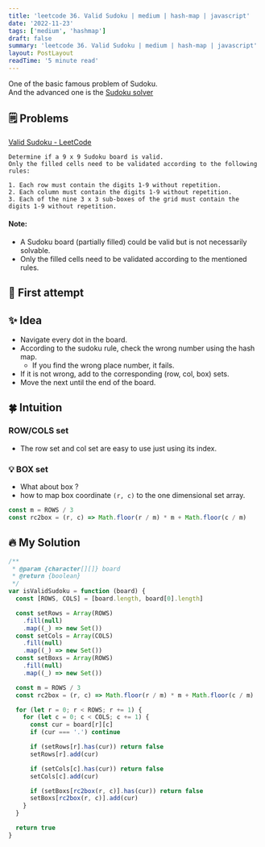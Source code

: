 ```yaml
---
title: 'leetcode 36. Valid Sudoku | medium | hash-map | javascript'
date: '2022-11-23'
tags: ['medium', 'hashmap']
draft: false
summary: 'leetcode 36. Valid Sudoku | medium | hash-map | javascript'
layout: PostLayout
readTime: '5 minute read'
---
```


One of the basic famous problem of Sudoku. <br />
And the advanced one is the [Sudoku solver](https://tkhwang.me/2022-10-12-leetcode-0037-sudoku-solver/)

## 🗒️ Problems

[Valid Sudoku - LeetCode](https://leetcode.com/problems/valid-sudoku/)

```
Determine if a 9 x 9 Sudoku board is valid.
Only the filled cells need to be validated according to the following rules:

1. Each row must contain the digits 1-9 without repetition.
2. Each column must contain the digits 1-9 without repetition.
3. Each of the nine 3 x 3 sub-boxes of the grid must contain the digits 1-9 without repetition.
```

#### Note:

- A Sudoku board (partially filled) could be valid but is not necessarily solvable.
- Only the filled cells need to be validated according to the mentioned rules.

## 🤔 First attempt

## ✨ Idea

- Navigate every dot in the board.
- According to the sudoku rule, check the wrong number using the hash map.
  - If you find the wrong place number, it fails.
- If it is not wrong, add to the corresponding (row, col, box) sets.
- Move the next until the end of the board.

## 🍀 Intuition

### ROW/COLS set

- The row set and col set are easy to use just using its index.

### 💡 BOX set

- What about box ?
- how to map box coordinate `(r, c)` to the one dimensional set array.

```javascript
const m = ROWS / 3
const rc2box = (r, c) => Math.floor(r / m) * m + Math.floor(c / m)
```

## 🔥 My Solution

```javascript
/**
 * @param {character[][]} board
 * @return {boolean}
 */
var isValidSudoku = function (board) {
  const [ROWS, COLS] = [board.length, board[0].length]

  const setRows = Array(ROWS)
    .fill(null)
    .map((_) => new Set())
  const setCols = Array(COLS)
    .fill(null)
    .map((_) => new Set())
  const setBoxs = Array(ROWS)
    .fill(null)
    .map((_) => new Set())

  const m = ROWS / 3
  const rc2box = (r, c) => Math.floor(r / m) * m + Math.floor(c / m)

  for (let r = 0; r < ROWS; r += 1) {
    for (let c = 0; c < COLS; c += 1) {
      const cur = board[r][c]
      if (cur === '.') continue

      if (setRows[r].has(cur)) return false
      setRows[r].add(cur)

      if (setCols[c].has(cur)) return false
      setCols[c].add(cur)

      if (setBoxs[rc2box(r, c)].has(cur)) return false
      setBoxs[rc2box(r, c)].add(cur)
    }
  }

  return true
}
```

